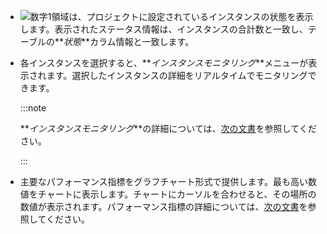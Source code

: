 -   ![数字1](/img/number-01.png)領域は、プロジェクトに設定されているインスタンスの状態を表示します。表示されたステータス情報は、インスタンスの合計数と一致し、テーブルの**_状態_**カラム情報と一致します。

-   各インスタンスを選択すると、**_インスタンスモニタリング_**メニューが表示されます。選択したインスタンスの詳細をリアルタイムでモニタリングできます。 

    :::note

    **_インスタンスモニタリング_**の詳細については、[次の文書](instance-monitoring)を参照してください。

    :::

-   主要なパフォーマンス指標をグラフチャート形式で提供します。最も高い数値をチャートに表示します。チャートにカーソルを合わせると、その場所の数値が表示されます。パフォーマンス指標の詳細については、[次の文書](metrics-data-list)を参照してください。

